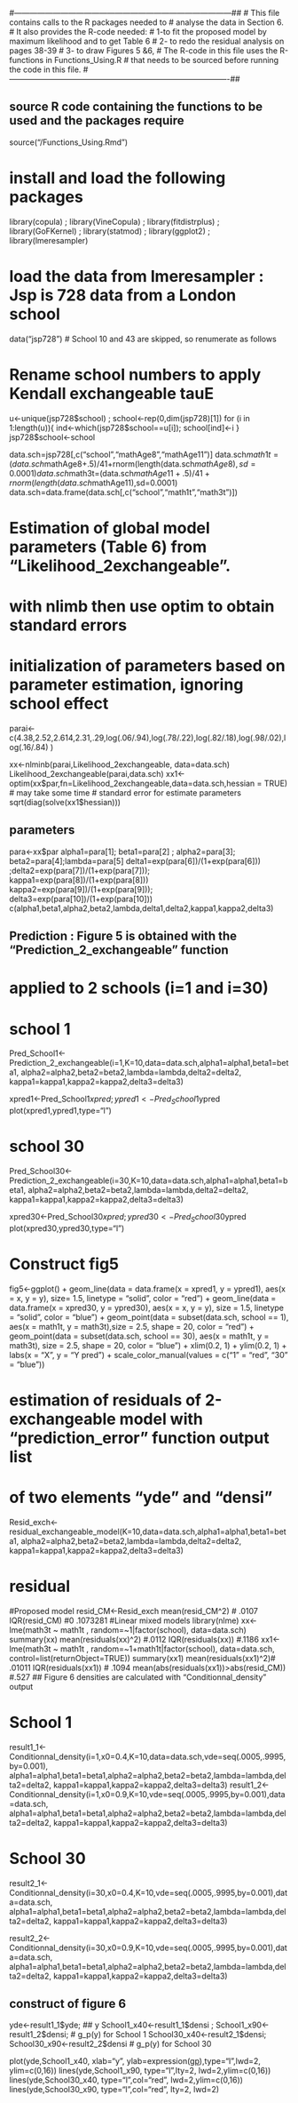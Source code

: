 
#------------------------------------------------------------------------------------##
#  This file contains calls to the R packages needed to
#  analyse the data in Section 6.
#  It also provides the R-code needed:
#  1-to fit the proposed model  by maximum likelihood and to get Table 6
#  2- to redo the residual analysis on pages 38-39
#  3- to draw  Figures 5 &6, 
#   The R-code in this file uses the R-functions in Functions_Using.R
#  that needs to be sourced before running the code in this file.
#-------------------------------------------------------------------------------------##


## source R code containing the functions to be used and the packages require

source("/Functions_Using.Rmd")

# install and load the following packages

library(copula) ; library(VineCopula) ; library(fitdistrplus) ; library(GoFKernel) ; library(statmod) ; library(ggplot2) ; library(lmeresampler)

# load the data from lmeresampler : Jsp is 728 data from a London school

data("jsp728")  # School 10 and 43 are skipped, so renumerate as follows

# Rename school numbers to apply Kendall exchangeable tauE
u<-unique(jsp728$school) ; school<-rep(0,dim(jsp728)[1])
for (i in 1:length(u)){ ind<-which(jsp728$school==u[i]); school[ind]<-i }
jsp728$school<-school

data.sch=jsp728[,c("school","mathAge8","mathAge11")]
data.sch$math1t=(data.sch$mathAge8+.5)/41+rnorm(length(data.sch$mathAge8),sd=0.0001)
data.sch$math3t=(data.sch$mathAge11+.5)/41+rnorm(length(data.sch$mathAge11),sd=0.0001)
data.sch=data.frame(data.sch[,c("school","math1t","math3t")])


# Estimation of global model parameters (Table 6) from "Likelihood_2exchangeable". 
# with nlimb then use optim to obtain standard errors
# initialization of parameters based on parameter estimation, ignoring school effect

parai<-c(4.38,2.52,2.614,2.31,.29,log(.06/.94),log(.78/.22),log(.82/.18),log(.98/.02),log(.16/.84) )

xx<-nlminb(parai,Likelihood_2exchangeable, data=data.sch)
Likelihood_2exchangeable(parai,data.sch)
xx1<-optim(xx$par,fn=Likelihood_2exchangeable,data=data.sch,hessian = TRUE)
# may take some time
# standard error for estimate parameters
sqrt(diag(solve(xx1$hessian)))



## parameters
para<-xx$par
alpha1=para[1]; beta1=para[2] ;
alpha2=para[3]; beta2=para[4];lambda=para[5] 
delta1=exp(para[6])/(1+exp(para[6])) ;delta2=exp(para[7])/(1+exp(para[7]));
kappa1=exp(para[8])/(1+exp(para[8]))
kappa2=exp(para[9])/(1+exp(para[9])); delta3=exp(para[10])/(1+exp(para[10]))
c(alpha1,beta1,alpha2,beta2,lambda,delta1,delta2,kappa1,kappa2,delta3)

## Prediction : Figure 5 is obtained with the "Prediction_2_exchangeable" function
# applied to 2 schools (i=1 and i=30)

# school 1
Pred_School1<-Prediction_2_exchangeable(i=1,K=10,data=data.sch,alpha1=alpha1,beta1=beta1,
                          alpha2=alpha2,beta2=beta2,lambda=lambda,delta2=delta2,
                          kappa1=kappa1,kappa2=kappa2,delta3=delta3)


xpred1<-Pred_School1$xpred; ypred1<-Pred_School1$ypred
plot(xpred1,ypred1,type="l")

# school 30
Pred_School30<-Prediction_2_exchangeable(i=30,K=10,data=data.sch,alpha1=alpha1,beta1=beta1,
                                        alpha2=alpha2,beta2=beta2,lambda=lambda,delta2=delta2,
                                        kappa1=kappa1,kappa2=kappa2,delta3=delta3)

xpred30<-Pred_School30$xpred; ypred30<-Pred_School30$ypred
plot(xpred30,ypred30,type="l")

# Construct fig5

fig5<-ggplot() +
  geom_line(data = data.frame(x = xpred1, y = ypred1), aes(x = x, y = y), size= 1.5, linetype = "solid", color = "red") +
  geom_line(data = data.frame(x = xpred30, y = ypred30), aes(x = x, y = y), size = 1.5, linetype = "solid", color = "blue") +
  geom_point(data = subset(data.sch, school == 1), aes(x = math1t, y = math3t),size = 2.5, shape = 20, color = "red") +
  geom_point(data = subset(data.sch, school == 30), aes(x = math1t, y = math3t), size = 2.5, shape = 20, color = "blue") +
  xlim(0.2, 1) +
  ylim(0.2, 1) +
  labs(x = "X", y = "Y pred") +
  scale_color_manual(values = c("1" = "red", "30" = "blue"))



# estimation of residuals of 2-exchangeable model with "prediction_error" function output list
# of two elements "yde" and "densi"


Resid_exch<-residual_exchangeable_model(K=10,data=data.sch,alpha1=alpha1,beta1=beta1,
                                        alpha2=alpha2,beta2=beta2,lambda=lambda,delta2=delta2,
                                        kappa1=kappa1,kappa2=kappa2,delta3=delta3)

# residual 
#Proposed model
resid_CM<-Resid_exch
mean(resid_CM^2)  #  .0107
IQR(resid_CM) #0  .1073281
#Linear mixed models
library(nlme)
xx<-lme(math3t ~ math1t , random=~1|factor(school), data=data.sch)
summary(xx)
mean(residuals(xx)^2) #.0112
IQR(residuals(xx)) #.1186
xx1<-lme(math3t ~ math1t , random=~1+math1t|factor(school), data=data.sch,  control=list(returnObject=TRUE))
summary(xx1)
mean(residuals(xx1)^2)# .01011
IQR(residuals(xx1))  # .1094
mean(abs(residuals(xx1))>abs(resid_CM)) #.527
## Figure 6 densities are calculated with "Conditionnal_density" output 

# School 1 
result1_1<-Conditionnal_density(i=1,x0=0.4,K=10,data=data.sch,vde=seq(.0005,.9995,by=0.001),
                                alpha1=alpha1,beta1=beta1,alpha2=alpha2,beta2=beta2,lambda=lambda,delta2=delta2,
                                kappa1=kappa1,kappa2=kappa2,delta3=delta3)
result1_2<-Conditionnal_density(i=1,x0=0.9,K=10,vde=seq(.0005,.9995,by=0.001),data=data.sch,
                                alpha1=alpha1,beta1=beta1,alpha2=alpha2,beta2=beta2,lambda=lambda,delta2=delta2,
                                kappa1=kappa1,kappa2=kappa2,delta3=delta3)

# School 30
result2_1<-Conditionnal_density(i=30,x0=0.4,K=10,vde=seq(.0005,.9995,by=0.001),data=data.sch,
                                alpha1=alpha1,beta1=beta1,alpha2=alpha2,beta2=beta2,lambda=lambda,delta2=delta2,
                                kappa1=kappa1,kappa2=kappa2,delta3=delta3)

result2_2<-Conditionnal_density(i=30,x0=0.9,K=10,vde=seq(.0005,.9995,by=0.001),data=data.sch,
                                alpha1=alpha1,beta1=beta1,alpha2=alpha2,beta2=beta2,lambda=lambda,delta2=delta2,
                                kappa1=kappa1,kappa2=kappa2,delta3=delta3)


## construct of figure 6

yde<-result1_1$yde;  ## y
School1_x40<-result1_1$densi ; School1_x90<-result1_2$densi; # g_p(y) for School 1
School30_x40<-result2_1$densi; School30_x90<-result2_2$densi # g_p(y) for School 30

plot(yde,School1_x40, xlab="y", ylab=expression(g[p](y)),type="l",lwd=2, ylim=c(0,16))
lines(yde,School1_x90, type="l",lty=2, lwd=2,ylim=c(0,16))
lines(yde,School30_x40, type="l",col="red", lwd=2,ylim=c(0,16))
lines(yde,School30_x90, type="l",col="red", lty=2, lwd=2)


